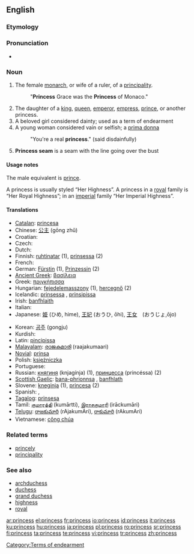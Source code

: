 {{see|princes}}
==English==

===Etymology===
{{suffix|prince|ess}}

===Pronunciation===
*{{audio|en-us-princess.ogg|Audio (US)}}

===Noun===
{{en-noun|es}}

# The female [[monarch]], or wife of a ruler, of a [[principality]].
#: "'''Princess''' Grace was the '''Princess''' of Monaco."
# The daughter of a [[king]], [[queen]], [[emperor]], [[empress]], [[prince]], or another princess.
# A beloved girl considered dainty; used as a term of endearment
# A young woman considered vain or selfish; a [[prima donna]]
#: "You're a real '''princess'''." (said disdainfully)
# '''Princess seam''' is a seam with the line going over the bust

====Usage notes====
The male equivalent is [[prince]].

A princess is usually styled “Her Highness”.  A princess in a [[royal]] family is “Her Royal Highness”; in an [[imperial]] family “Her Imperial Highness”.

====Translations====
{{top}}
* [[Catalan]]: [[princesa]] {{f}}
* Chinese: [[公主]] (gōng zhǔ)
* Croatian: {{t-|hr|princeza|f}}
* Czech: {{t-|cs|princezna|f}}
* Dutch: {{t+|nl|prinses|f}}
* Finnish: [[ruhtinatar]] (1), [[prinsessa]] (2)
* French: {{t+|fr|princesse|f}}
* German: [[Fürstin]] {{f}} (1), [[Prinzessin]] {{f}} (2)
* [[Ancient Greek]]: [[βασίλεια]] {{f}}
* Greek: [[πριγκήπισσα]] {{f}}
* Hungarian: [[fejedelemasszony]] (1), [[hercegnő]] (2)
* Icelandic: [[prinsessa]] {{f}}, [[prinsipissa]] {{f}} {{italbrac|obsolete}}
* Irish: [[banfhlaith]] {{m}}
* Italian: {{t+|it|principessa|f}}
* Japanese: [[姫]] (ひめ, hime), [[王妃]] (おうひ, ōhi), [[王女]]　(おうじょ,ōjo)
{{mid}}
* Korean: [[공주]] (gongju)
* Kurdish: {{t|ku|dotmîr|f}}
* Latin: [[pincipissa]] {{f}}
* [[Malayalam]]: [[രാജകുമാരി]] (raajakumaari) {{f}}
* [[Novial]]: [[prinsa]]
* Polish: [[księżniczka]] {{f}}
* Portuguese: {{t-|pt|princesa|f}}
* Russian: [[княгиня]] (knjagínja) {{f}} (1), [[принцесса]] (princéssa) {{f}} (2)
* [[Scottish Gaelic]]: [[bana-phrionnsa]] {{f}}, [[banfhlath]] {{f}}
* Slovene: [[kneginja]] {{f}} (1), [[princesa]] {{f}} (2)
* Spanish: {{t-|es|princesa|f}}, {{t+|es|infanta|f}}
* [[Tagalog]]: [[prinsesa]]
* Tamil: [[குமாரத்தி]] (kumārtti), [[இராசகுமாரி]] (irāckumāri)
* [[Telugu]]: [[రాజకుమారి]] (rAjakumAri), [[రాకుమారి]] (rAkumAri)
* Vietnamese: [[công chúa]]
{{bottom}}

===Related terms===
*[[princely]]
*[[principality]]

===See also===
*[[archduchess]]
*[[duchess]]
*[[grand duchess]]
*[[highness]]
*[[royal]]

[[Category:Terms of endearment]]

[[ar:princess]]
[[el:princess]]
[[fr:princess]]
[[io:princess]]
[[id:princess]]
[[it:princess]]
[[ku:princess]]
[[hu:princess]]
[[ja:princess]]
[[pl:princess]]
[[ro:princess]]
[[sr:princess]]
[[fi:princess]]
[[ta:princess]]
[[te:princess]]
[[vi:princess]]
[[tr:princess]]
[[zh:princess]]